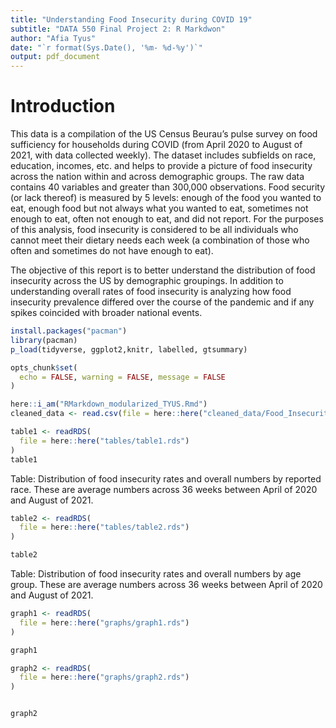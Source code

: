 ```yaml
---
title: "Understanding Food Insecurity during COVID 19"
subtitle: "DATA 550 Final Project 2: R Markdwon"
author: "Afia Tyus"
date: "`r format(Sys.Date(), '%m- %d-%y')`"
output: pdf_document
---
```


# Introduction

This data is a compilation of the US Census Beurau’s pulse survey on food sufficiency for households during COVID (from April 2020 to August of 2021, with data collected weekly). The dataset includes subfields on race, education, incomes, etc. and helps to provide a picture of food insecurity across the nation within and across demographic groups. The raw data contains 40 variables and greater than 300,000 observations. Food security (or lack thereof) is measured by 5 levels: enough of the food you wanted to eat, enough food but not always what you wanted to eat, sometimes not enough to eat, often not enough to eat, and did not report. For the purposes of this analysis, food insecurity is considered to be all individuals who cannot meet their dietary needs each week (a combination of those who often and sometimes do not have enough to eat).

The objective of this report is to better understand the distribution of food insecurity across the US by demographic groupings. In addition to understanding overall rates of food insecurity is analyzing how food insecurity prevalence differed over the course of the pandemic and if any spikes coincided with broader national events.


```r
install.packages("pacman")
library(pacman)
p_load(tidyverse, ggplot2,knitr, labelled, gtsummary)

opts_chunk$set(
  echo = FALSE, warning = FALSE, message = FALSE
)

here::i_am("RMarkdown_modularized_TYUS.Rmd")
cleaned_data <- read.csv(file = here::here("cleaned_data/Food_Insecurity_cleaned.csv"))

```



```r

table1 <- readRDS(
  file = here::here("tables/table1.rds")
)
table1

```
Table: Distribution of food insecurity rates and overall numbers by reported race. These are average numbers across 36 weeks between April of 2020 and August of 2021.


```r

table2 <- readRDS(
  file = here::here("tables/table2.rds")
)

table2

```
Table: Distribution of food insecurity rates and overall numbers by age group. These are average numbers across 36 weeks between April of 2020 and August of 2021.



```r

graph1 <- readRDS(
  file = here::here("graphs/graph1.rds")
)

graph1

```

```r

graph2 <- readRDS(
  file = here::here("graphs/graph2.rds")
)


graph2

```




